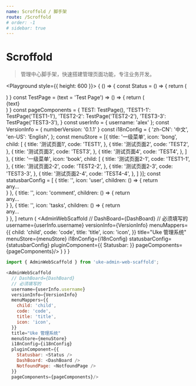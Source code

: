 ```yaml
---
name: Scroffold / 脚手架
route: /Scroffold
# order: -1
# sidebar: true
---
```


# Scroffold

> 管理中心脚手架，快速搭建管理页面功能，专注业务开发。


<Playground style={{
  height: 600
}}>
  {
    () => {
      const Status = () => {
        return (
          <div></div>
        )
      }
      const TestPage = (text = 'Test Page') => () => {
        return (
          <div>{text}</div>
        )
      }
      const pageComponents = {
        TEST: TestPage(),
        'TEST1-1': TestPage('TEST1-1'),
        'TEST2-2': TestPage('TEST2-2'),
        'TEST3-3': TestPage('TEST3-3'),
      }
      const userInfo = {
        username: 'alex'
      };
      const VersionInfo = {
        numberVersion: '0.1.1'
      }
      const i18nConfig = {
        'zh-CN': '中文',
        'en-US': 'English',
      };
      const menuStore = [{
        title: '一级菜单',
        icon: 'bong',
        child: [
          {
            title: '测试页面1',
            code: 'TEST1',
          },
          {
            title: '测试页面2',
            code: 'TEST2',
          },
          {
            title: '测试页面3',
            code: 'TEST3',
          },
          {
            title: '测试页面4',
            code: 'TEST4',
          },
        ]
      }, {
        title: '一级菜单',
        icon: 'book',
        child: [
          {
            title: '测试页面2-1',
            code: 'TEST1-1',
          },
          {
            title: '测试页面2-2',
            code: 'TEST2-2',
          },
          {
            title: '测试页面2-3',
            code: 'TEST3-3',
          },
          {
            title: '测试页面2-4',
            code: 'TEST4-4',
          },
        ]
      }];
      const statusbarConfig = [
        {
          title: '',
          icon: 'user',
          children: () => {
            return <div>any...</div>
          }
        },
        {
          title: '',
          icon: 'comment',
          children: () => {
            return <div>any...</div>
          }
        },
        {
          title: '',
          icon: 'tasks',
          children: () => {
            return <div>any...</div>
          }
        },
      ]
      return (
        <AdminWebScaffold
          // DashBoard={DashBoard}
          // 必须填写的
          username={userInfo.username}
          versionInfo={VersionInfo}
          menuMappers={{
            child: 'child',
            code: 'code',
            title: 'title',
            icon: 'icon',
          }}
          title="Uke 管理系统"
          menuStore={menuStore}
          i18nConfig={i18nConfig}
          statusbarConfig={statusbarConfig}
          pluginComponent={{
            Statusbar: <Status />
          }}
          pageComponents={pageComponents}/>
      )
    }
  }
</Playground>

<PropsTable of={AdminWebScaffold} />

```js
import { AdminWebScaffold } from 'uke-admin-web-scaffold';

<AdminWebScaffold
  // DashBoard={DashBoard}
  // 必须填写的
  username={userInfo.username}
  versionInfo={VersionInfo}
  menuMappers={{
    child: 'child',
    code: 'code',
    title: 'title',
    icon: 'icon',
  }}
  title="Uke 管理系统"
  menuStore={menuStore}
  i18nConfig={i18nConfig}
  pluginComponent={{
    Statusbar: <Status />
    DashBoard: <DashBoard />
    NotfoundPage: <NotfoundPage />
  }}
  pageComponents={pageComponents}/>
```
